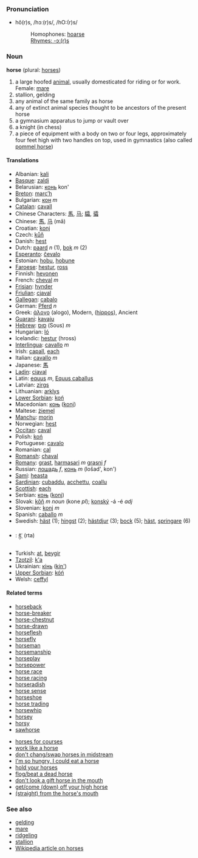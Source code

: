 ===Pronunciation===
*hô(r)s, /hɔː(r)s/, /hO:(r)s/
*:Homophones: [[hoarse]]
*:[[Rhymes:English:-ɔː(r)s|Rhymes: -ɔː(r)s]]

===Noun===
'''horse''' (plural: [[horses]])

# a large hoofed [[animal]], usually domesticated for riding or for work. Female: [[mare]]
# stallion, gelding
# any animal of the same family as horse
# any of extinct animal species thought to be ancestors of the present horse
# a gymnasium apparatus to jump or vault over
# a knight (in chess)
# a piece of equipment with a body on two or four legs, approximately four feet high with two handles on top, used in gymnastics (also called [[pommel horse]])

====Translations====
*Albanian: [[kali]]
*[[Basque]]: [[zaldi]]
*Belarusian: [[конь]] kon'
*[[Breton]]: [[marc’h]]
*Bulgarian: [[кон]] ''m''
*[[Catalan]]: [[cavall]]
*Chinese Characters: [[馬]], [[马]]; [[驦]], [[骦]]
*Chinese: [[馬]], [[马]] (mǎ)
*Croatian: [[konj]]
*Czech: [[kůň]]
*Danish: [[hest]]
*Dutch: [[paard]] ''n'' (1), [[bok]] ''m'' (2)
*[[Esperanto]]: [[ĉevalo]]
*Estonian: [[hobu]], [[hobune]]
*[[Faroese]]: [[hestur]], [[ross]]
*Finnish: [[hevonen]]
*French: [[cheval]] ''m''
*[[Frisian]]: [[hynder]]
*[[Friulian]]: [[cjaval]]
*[[Gallegan]]: [[cabalo]]
*German: [[Pferd]] ''n''
*Greek: [[άλογο]] (alogo), Modern, ([[hippos]]), Ancient
*[[Guarani]]: [[kavaju]]
*[[Hebrew]]: [[סוס]] (Sous) ''m''
*Hungarian: [[ló]]
*Icelandic: [[hestur]] (hross)
*[[Interlingua]]: [[cavallo]] ''m''
*Irish: [[capall]], [[each]]
*Italian: [[cavallo]] ''m''
*Japanese: [[馬]]
*[[Ladin]]: [[ciaval]]
*Latin: [[equus]] ''m'', [[Equus caballus]]
*Latvian: [[zirgs]]
*Lithuanian: [[arklys]]
*[[Lower Sorbian]]: [[koń]]
*Macedonian: [[коњ]] ([[konj]])
*Maltese: [[żiemel]]
*[[Manchu]]: [[morin]]
*Norwegian: [[hest]]
*[[Occitan]]: [[caval]]
*Polish: [[koń]]
*Portuguese: [[cavalo]]
*Romanian: [[cal]]
*[[Romansh]]: [[chaval]]
*[[Romany]]: [[grast]], [[harmasari]] ''m'' [[grasni]] ''f''
*Russian: [[лошадь]] ''f'', [[конь]] ''m'' (lošad', kon')
*[[Sami]]: [[heasta]]
*[[Sardinian]]: [[cubaddu]], [[acchettu]], [[coallu]]
*[[Scottish]]: [[each]]
*Serbian: [[коњ]] ([[konj]])
*Slovak: [[kôň]] ''m noun'' (kone ''pl''); [[konský]] -á -é ''adj''
*Slovenian: [[konj]] ''m''
*Spanish: [[caballo]] ''m''
*Swedish: [[häst]] (1); [[hingst]] (2); [[hästdjur]] (3); [[bock]] (5); [[häst]], [[springare]] (6)
*{{bo}}: [[རྟ་]] (rta)
*Turkish: [[at]], [[beygir]]
*[[Tzotzil]]: [[k'a]]
*Ukrainian: [[кінь]] ([[kin']])
*[[Upper Sorbian]]: [[kóń]]
*Welsh: [[ceffyl]]

====Related terms====
*[[horseback]]
*[[horse-breaker]]
*[[horse-chestnut]]
*[[horse-drawn]]
*[[horseflesh]]
*[[horsefly]]
*[[horseman]]
*[[horsemanship]]
*[[horseplay]]
*[[horsepower]]
*[[horse race]]
*[[horse racing]]
*[[horseradish]]
*[[horse sense]]
*[[horseshoe]]
*[[horse trading]]
*[[horsewhip]]
*[[horsey]]
*[[horsy]]
*[[sawhorse]]

*[[horses for courses]]
*[[work like a horse]]
*[[don't chang/swap horses in midstream]]
*[[I'm so hungry, I could eat a horse]]
*[[hold your horses]]
*[[flog/beat a dead horse]]
*[[don't look a gift horse in the mouth]]
*[[get/come (down) off your high horse]]
*[[(straight) from the horse's mouth]]

===See also===
*[[gelding]]
*[[mare]]
*[[ridgeling]]
*[[stallion]]
*[[w:en:horse|Wikipedia article on horses]]